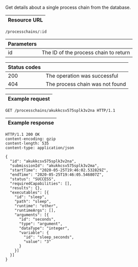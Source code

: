 
Get details about a single <ScrollLink href="#process-chains">process chain</ScrollLink>
from the database.

| Resource URL |
| ------------ |

```http
/processchains/:id
```

| Parameters |                                    |
| ---------- | ---------------------------------- |
| id         | The ID of the process chain to return |

| Status codes |                              |
| ------------ | ---------------------------- |
| 200          | The operation was successful |
| 404          | The process chain was not found  |

| Example request |
| --------------- |

```http
GET /processchains/akukkcsv575splk3v2na HTTP/1.1
```

| Example response |
| ---------------- |

```http
HTTP/1.1 200 OK
content-encoding: gzip
content-length: 535
content-type: application/json

{
  "id": "akukkcsv575splk3v2na",
  "submissionId": "akukkcsv575splk3v2ma",
  "startTime": "2020-05-25T19:46:02.532829Z",
  "endTime": "2020-05-25T19:46:05.546807Z",
  "status": "SUCCESS",
  "requiredCapabilities": [],
  "results": {},
  "executables": [{
    "id": "sleep",
    "path": "sleep",
    "runtime": "other",
    "runtimeArgs": [],
    "arguments": [{
      "id": "seconds",
      "type": "argument",
      "dataType": "integer",
      "variable": {
        "id": "sleep_seconds",
        "value": "3"
      }
    }]
  }]
}
```
